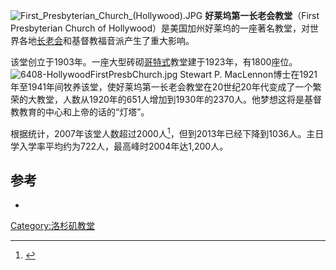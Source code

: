 [[Image:First_Presbyterian_Church_(Hollywood).JPG|thumb]]
'''好莱坞第一长老会教堂'''（First Presbyterian Church of Hollywood）是美国加州好莱坞的一座著名教堂，对世界各地[[长老会|长老会]]和基督教福音派产生了重大影响。

该堂创立于1903年。一座大型砖砌[[哥特式|哥特式]]教堂建于1923年，有1800座位。
[[Image:6408-HollywoodFirstPresbChurch.jpg|thumb]]
Stewart P. MacLennon博士在1921年至1941年间牧养该堂，使好莱坞第一长老会教堂在20世纪20年代变成了一个繁荣的大教堂，人数从1920年的651人增加到1930年的2370人。他梦想这将是基督教教育的中心和上帝的话的“灯塔”。   

根据统计，2007年该堂人数超过2000人<ref>{{Cite web |url=http://apps.pcusa.org/tenyeartrends/report/554/all_statistics.jsp |title=Presbyterian Church (USA) |access-date=2016-11-29 |archive-date=2016-11-29 |archive-url=https://archive.is/20161129152011/http://apps.pcusa.org/tenyeartrends/report/554/all_statistics.jsp |dead-url=yes }}</ref>，但到2013年已经下降到1036人。主日学入学率平均约为722人，最高峰时2004年达1,200人。
==参考==
*{{official|http://www.fpch.org/}}
{{coord|34.103213|-118.322193|type:landmark_globe:earth_region:US-CA|display=title}}
[[Category:洛杉矶教堂|Category:洛杉矶教堂]]